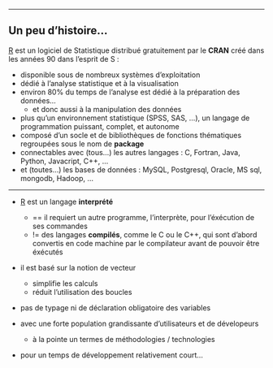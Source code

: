 
----

## Un peu d'histoire...

[R](http://cran.r-project.org/)  est un logiciel de Statistique distribué gratuitement par 
le __CRAN__ créé dans les années 90 dans l'esprit de S :

* disponible sous de nombreux systèmes d'exploitation
* dédié à l'analyse statistique et à la visualisation
+ environ 80% du temps de l'analyse est dédié à la préparation des données...
    + et donc aussi à la manipulation des données
* plus qu'un environnement statistique (SPSS, SAS, ...), un
langage de programmation puissant, complet, et autonome
* composé d'un socle et de bibliothèques de fonctions thématiques regroupées sous le nom de __package__
* connectables avec (tous...) les autres langages : C, Fortran, Java, Python, Javacript, C++, ...
* et (toutes...) les bases de données : MySQL, Postgresql, Oracle, MS sql, mongodb, Hadoop, ...

----

* [R](http://cran.r-project.org/) est un langage __interprété__
    + == il requiert un autre programme, l'interprète, pour l'éxécution de ses commandes
    + != des langages __compilés__, comme le C ou le C++, qui sont d'abord convertis en code machine par le compilateur avant de pouvoir être éxécutés
    
* il est basé sur la notion de vecteur
    + simplifie les calculs
    + réduit l'utilisation des boucles

* pas de typage ni de déclaration obligatoire des variables

* avec une forte population grandissante d'utilisateurs et de dévelopeurs
    + à la pointe un termes de méthodologies / technologies

* pour un temps de développement relativement court...